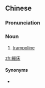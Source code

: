 {{also|繃牀|绷床}}
==Chinese==
{{zh-forms|s=绷床|t2=繃牀}}

===Pronunciation===
{{zh-pron
|m=bēngchuáng
|c=bang1 cong4
|cat=n
}}

===Noun===
{{zh-noun}}

# [[trampoline]]

[[zh:繃床]]

====Synonyms====
* {{zh-l|蹦床}}